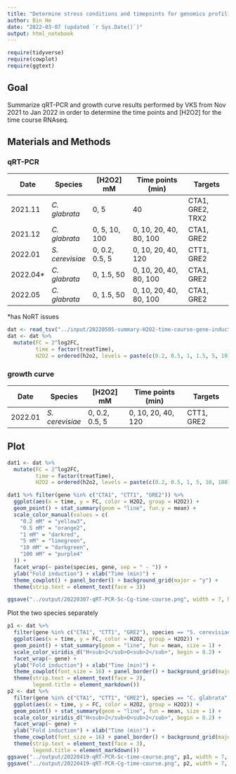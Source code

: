 ```yaml
---
title: "Determine stress conditions and timepoints for genomics profiling"
author: Bin He
date: "2022-03-07 (updated `r Sys.Date()`)"
output: html_notebook
---
```


```r
require(tidyverse)
require(cowplot)
require(ggtext)
```

## Goal

Summarize qRT-PCR and growth curve results performed by VKS from Nov 2021 to Jan 2022 in order to determine the time points and [H2O2] for the time course RNAseq.

## Materials and Methods

### qRT-PCR
| **Date**  | **Species**   | **[H2O2] mM**  | **Time points (min)**  | **Targets**      |
|-----------|---------------|----------------|------------------------|------------------|
| 2021.11   | _C. glabrata_   | 0, 5           | 40                     | CTA1, GRE2, TRX2 |
| 2021.12   | _C. glabrata_   | 0, 5, 10, 100  | 0, 10, 20, 40, 80, 100 | CTA1, GRE2       |
| 2022.01   | _S. cerevisiae_ | 0, 0.2, 0.5, 5 | 0, 10, 20, 40, 120     | CTT1, GRE2       |
| 2022.04*  | _C. glabrata_   | 0, 1.5, 50     | 0, 10, 20, 40, 80, 100 | CTA1, GRE2       |
| 2022.05   | _C. glabrata_   | 0, 1.5, 50     | 0, 10, 20, 40, 80, 100 | CTA1, GRE2       |

*has NoRT issues

```r
dat <- read_tsv("../input/20220505-summary-H2O2-time-course-gene-induction.tsv")
dat <- dat %>% 
  mutate(FC = 2^log2FC,
         time = factor(treatTime),
         H2O2 = ordered(h2o2, levels = paste(c(0.2, 0.5, 1, 1.5, 5, 10, 50, 100), "mM")))

```

### growth curve
| **Date**  | **Species**   | **[H2O2] mM**  | **Time points (min)**  | **Targets**      |
|-----------|---------------|----------------|------------------------|------------------|
| 2022.01   | _S. cerevisiae_ | 0, 0.2, 0.5, 5 | 0, 10, 20, 40, 120     | CTT1, GRE2       |

## Plot

```r
dat1 <- dat %>% 
  mutate(FC = 2^log2FC,
         time = factor(treatTime),
         H2O2 = ordered(h2o2, levels = paste(c(0.2, 0.5, 1, 5, 10, 100), "mM")))

dat1 %>% filter(gene %in% c("CTA1", "CTT1", "GRE2")) %>% 
  ggplot(aes(x = time, y = FC, color = H2O2, group = H2O2)) +
  geom_point() + stat_summary(geom = "line", fun.y = mean) +
  scale_color_manual(values = c(
    "0.2 mM" = "yellow3",
    "0.5 mM" = "orange2",
    "1 mM" = "darkred",
    "5 mM" = "limegreen",
    "10 mM" = "darkgreen",
    "100 mM" = "purple4"
  )) +
  facet_wrap(~ paste(species, gene, sep = " - ")) +
  ylab("Fold induction") + xlab("Time (min)") +
  theme_cowplot() + panel_border() + background_grid(major = "y") +
  theme(strip.text = element_text(face = 3))
```

```r
ggsave("../output/20220307-qRT-PCR-Sc-Cg-time-course.png", width = 7, height = 5, bg = "white")
```

Plot the two species separately

```r
p1 <- dat %>% 
  filter(gene %in% c("CTA1", "CTT1", "GRE2"), species == "S. cerevisiae") %>% 
  ggplot(aes(x = time, y = FC, color = H2O2, group = H2O2)) +
  geom_point() + stat_summary(geom = "line", fun = mean, size = 1) +
  scale_color_viridis_d("H<sub>2</sub>O<sub>2</sub>", begin = 0.2) +
  facet_wrap(~ gene) +
  ylab("Fold induction") + xlab("Time (min)") +
  theme_cowplot(font_size = 16) + panel_border() + background_grid(major = "y") +
  theme(strip.text = element_text(face = 3),
        legend.title = element_markdown())
p2 <- dat %>% 
  filter(gene %in% c("CTA1", "CTT1", "GRE2"), species == "C. glabrata", h2o2 != "100 mM") %>% 
  ggplot(aes(x = time, y = FC, color = H2O2, group = H2O2)) +
  geom_point() + stat_summary(geom = "line", fun = mean, size = 1) +
  scale_color_viridis_d("H<sub>2</sub>O<sub>2</sub>", begin = 0.2) +
  facet_wrap(~ gene) +
  ylab("Fold induction") + xlab("Time (min)") +
  theme_cowplot(font_size = 16) + panel_border() + background_grid(major = "y") +
  theme(strip.text = element_text(face = 3),
        legend.title = element_markdown())
ggsave("../output/20220419-qRT-PCR-Sc-time-course.png", p1, width = 7, height = 4)
ggsave("../output/20220419-qRT-PCR-Cg-time-course.png", p2, width = 7, height = 4)
```


